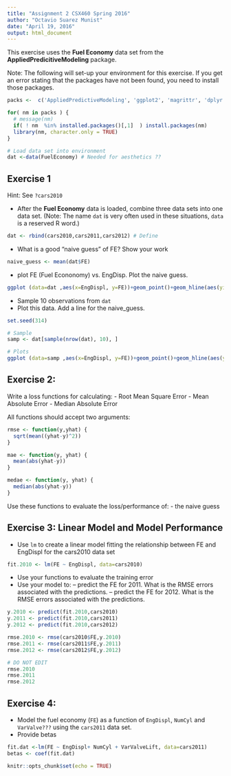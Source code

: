 ```yaml
---
title: "Assignment 2 CSX460 Spring 2016"
author: "Octavio Suarez Munist"
date: "April 19, 2016"
output: html_document
---
```




This exercise uses the **Fuel Economy** data set from the **AppliedPredicitiveModeling** package.

Note: The following will set-up your environment for this exercise. If you get an error stating that the packages have not been found, you need to install those packages.


```r

packs <-  c('AppliedPredictiveModeling', 'ggplot2', 'magrittr', 'dplyr')

for( nm in packs ) { 
  # message(nm)
  if( ! nm  %in% installed.packages()[,1]  ) install.packages(nm)
  library(nm, character.only = TRUE)
}

# Load data set into environment
dat <-data(FuelEconomy) # Needed for aesthetics ??

```



## Exercise 1

Hint: See `?cars2010`


- After the **Fuel Economy** data is loaded, combine three data sets into one data set. (Note: The name `dat` is very often used in these situations, `data` is a reserved R word.)  

```r
dat <- rbind(cars2010,cars2011,cars2012) # Define 
```


- What is a good "naive guess" of FE? Show your work

```r
naive_guess <- mean(dat$FE)
```


- plot FE (Fuel Econonomy) vs. EngDisp. Plot the naive guess.

```r
ggplot (data=dat ,aes(x=EngDispl, y=FE))+geom_point()+geom_hline(aes(yintercept=naive_guess))+ stat_smooth(method="lm", se = FALSE)  
```

- Sample 10 observations from `dat`
- Plot this data. Add a line for the naive_guess. 


```r

set.seed(314) 

# Sample 
samp <- dat[sample(nrow(dat), 10), ] 

# Plots 
ggplot (data=samp ,aes(x=EngDispl, y=FE))+geom_point()+geom_hline(aes(yintercept=naive_guess))+ stat_smooth(method="lm", se = FALSE) 


```


## Exercise 2:


Write a loss functions for calculating:
- Root Mean Square Error
- Mean Absolute Error
- Median Absolute Error

All functions should accept two arguments: 


```r

rmse <- function(y,yhat) {
  sqrt(mean((yhat-y)^2))
}

mae <- function(y, yhat) {
  mean(abs(yhat-y))
}

medae <- function(y, yhat) { 
  median(abs(yhat-y))
}

```

Use these functions to evaluate the loss/performance of:
- the naive guess



## Exercise 3: Linear Model and Model Performance 

- Use `lm` to create a linear model fitting the relationship between FE and EngDispl for the cars2010 data set


```r
fit.2010 <- lm(FE ~ EngDispl, data=cars2010) 
```

- Use your functions to evaluate the training error
- Use your model to:
-- predict the FE for 2011. What is the RMSE errors associated with the predictions.
-- predict the FE for 2012. What is the RMSE errors associated with the predictions.

```r
y.2010 <- predict(fit.2010,cars2010) 
y.2011 <- predict(fit.2010,cars2011) 
y.2012 <- predict(fit.2010,cars2012)

rmse.2010 <- rmse(cars2010$FE,y.2010)
rmse.2011 <- rmse(cars2011$FE,y.2011)
rmse.2012 <- rmse(cars2012$FE,y.2012) 

```


```r
# DO NOT EDIT 
rmse.2010 
rmse.2011
rmse.2012
```


## Exercise 4: 

- Model the fuel economy (`FE`) as a function of `EngDispl`, `NumCyl` and `VarValve???` using the `cars2011` data set.  
- Provide betas


```r
fit.dat <-lm(FE ~ EngDispl+ NumCyl + VarValveLift, data=cars2011)
betas <- coef(fit.dat)
```

```r
knitr::opts_chunk$set(echo = TRUE)
```

